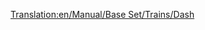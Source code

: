 [[Translation:en/Manual/Base Set/Trains/Dash]]
{{hu/Manual/Base Set/Trains/Navbox Mozdonyok}}
{{hu/Manual/Base Set/Trains/Vonatok|Name="Dash"
|Image=[[File:en/Manual/Base Set/Trains/Dash.png]]
|Name="Dash"
|Cost=£16,406 ($32.812)
|Speed=120 km/h (75 mph)
|Weight=38 t
|Power=700 LE (523 kW)
|Annual=£1,066 ($2.132)
|Designed=1984
|Lifespan=15
|Capacity=80 utas
|Leírás=A Dash DMU egy dízel motorvonat ("diesel multiple unit"), mely alapértelmezés szerint két egységből áll és utasokat szállít, lényegében ugyanúgy, mint a [[hu/Manual/Base Set/Trains/Manley-Morel DMU|Manley-Morel DMU]] valamivel nagyobb sebességgel, teljesítménnyel és kapacitással. 

Mint a Manley-Morel DMU, a "Dash" is csak könnyű személyforgalomra alkalmas, mivel nehezebb áru szállításához és több kocsi vontatásához kevés a teljesítménye. A teljesítmény és a kapacitás növelése érdekében több egységet is össze lehet kapcsolni (a valós motorvonatok módjára), de a maximum sebesség változatlan marad, így forgalmasabb útvonalakon jobb választás lehet az [[hu/Manual/Base Set/Trains/SH '125'|SH "125"]], vagy akár a [[hu/Manual/Base Set/Trains/T.I.M.|"T.I.M."]], amint bevezetik. 

Érdemes továbbá megjegyezni, hogy ha nagyobb vasúti hálózatunk van, és gyorsabb vonatok jelennek meg, azok feltorlódhatnak a lassabb motorvonatok mögött, így az egész vasúti hálózatunk lelassulhat. Érdemes tehát ilyenkor átgondolni, hogy a dízel motorvonatokat lecseréljük, a dízel motorvonatokat külön pályán futtatjuk, vagy [[hu/Előzési szakaszok|előzési szakaszokat]] hozunk létre dupla vágánypárok létesítésével. 

|Valósság=Az ún. második generáció (eltekintve a 14-es sorozatú sínbuszoktól) első tagjaként a ''British Rail 150'' "Sprintert" (sokjelentésű becenevén a 'Dash'-t) az 1980-as évek közepén vezették be a dízel motorvonatok korábbi, 1950-es évek végéig visszavezethető generációjának kiváltására. A helyi vasúti forgalmat üzemeltető British Regional Railways meghatározó típusa annak 1990 és 1996 közti privatizációjáig, vidéki és elővárosi forgalomban a mai napig szolgál.
}}